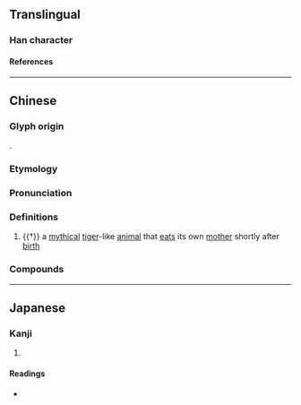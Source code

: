 {{character info}}
==Translingual==

===Han character===
{{Han char|rn=94|rad=犬|as=11|sn=14|four=40216|canj=KHYTU|ids=⿰犭竟}}

====References====
{{Han ref|kx=0717.190|dkj=20627|dj=1129.030|hdz=21366.050|uh=734D}}

----

==Chinese==
{{zh-forms}}

===Glyph origin===
{{Han etym}}
{{Han compound|犬|竟|ls=psc|c1=s|c2=p|t1=dog}}.

===Etymology===
{{rfe|zh|Related to {{och-l|景|great, large}}? Is {{cog|vi|kễnh||tiger (dialectal)}} a loan from OC?}}

===Pronunciation===
{{zh-pron
|m=jìng
|c=ging3
|mc=y
|oc=y
|cat=n
}}

===Definitions===
{{zh-hanzi}}

# {{†}} a [[mythical]] [[tiger]]-like [[animal]] that [[eat]]s its own [[mother]] shortly after [[birth]]

===Compounds===
{{zh-der|衣冠梟獍|行同梟獍|梟獍其心|梟獍|獍梟|獍難|破獍}}

{{zh-cat|Mythological creatures}}

----

==Japanese==

===Kanji===
{{ja-kanji|grade=|rs=犬11}}

# {{rfdef|ja|sort=犬11}}

====Readings====
* {{ja-readings|on=[[きょう]] (kyō)|kun=[[かがみ]] (kagami)|nanori=}}